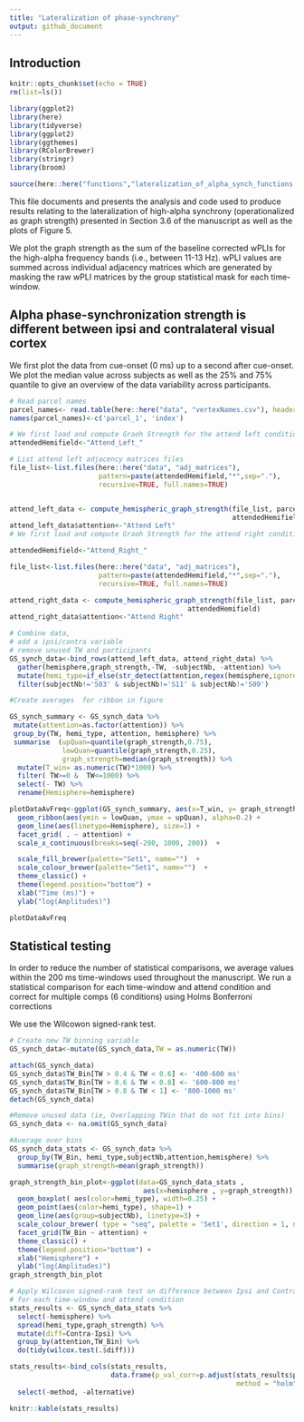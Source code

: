 ```yaml
---
title: "Lateralization of phase-synchrony"
output: github_document
---
```


## Introduction



```r
knitr::opts_chunk$set(echo = TRUE)
rm(list=ls())

library(ggplot2)
library(here)
library(tidyverse)
library(ggplot2)
library(ggthemes)
library(RColorBrewer)
library(stringr)
library(broom)

source(here::here("functions","lateralization_of_alpha_synch_functions.R" ))
```

This file documents and presents the analysis and code used to produce results relating to the lateralization of high-alpha synchrony (operationalized as graph strength) presented in Section 3.6 of the manuscript as well as the plots of Figure 5.

We plot the graph strength as the sum of the baseline corrected wPLIs for the high-alpha frequency bands (i.e., between 11-13 Hz). wPLI values are summed across individual adjacency matrices which are generated by masking the raw wPLI matrices by the group statistical mask for each time-window. 

## Alpha phase-synchronization strength is different between ipsi and contralateral visual cortex

We first plot the data from cue-onset (0 ms) up to a second after cue-onset.
We plot the median value across subjects as well as the 25% and 75% quantile to give an overview of the data variability across participants. 

```r

# Read parcel names
parcel_names<- read.table(here::here("data", "vertexNames.csv"), header=TRUE, sep=';')
names(parcel_names)<-c('parcel_1', 'index')

# We first load and compute Graoh Strength for the attend left condition
attendedHemifield<-"Attend_Left_"

# List attend left adjacency matrices files
file_list<-list.files(here::here("data", "adj_matrices"), 
                      pattern=paste(attendedHemifield,"*",sep="."), 
                      recursive=TRUE, full.names=TRUE)


attend_left_data <- compute_hemispheric_graph_strength(file_list, parcel_names, 
                                                       attendedHemifield) 
attend_left_data$attention<-"Attend Left"
# We first load and compute Graoh Strength for the attend right condition

attendedHemifield<-"Attend_Right_"  

file_list<-list.files(here::here("data", "adj_matrices"), 
                      pattern=paste(attendedHemifield,"*",sep="."), 
                      recursive=TRUE, full.names=TRUE)

attend_right_data <- compute_hemispheric_graph_strength(file_list, parcel_names, 
                                            attendedHemifield) 
attend_right_data$attention<-"Attend Right"

# Combine data, 
# add a ipsi/contra variable
# remove unused TW and participants
GS_synch_data<-bind_rows(attend_left_data, attend_right_data) %>%
  gather(hemisphere,graph_strength,-TW, -subjectNb, -attention) %>%
  mutate(hemi_type=if_else(str_detect(attention,regex(hemisphere,ignore_case=TRUE)), "Ipsi", "Contra")) %>%
  filter(subjectNb!='S03' & subjectNb!='S11' & subjectNb!='S09')

```


```r
#Create averages  for ribbon in figure

GS_synch_summary <- GS_synch_data %>% 
 mutate(attention=as.factor(attention)) %>% 
 group_by(TW, hemi_type, attention, hemisphere) %>%
 summarise  (upQuan=quantile(graph_strength,0.75), 
             lowQuan=quantile(graph_strength,0.25), 
             graph_strength=median(graph_strength)) %>%
  mutate(T_win= as.numeric(TW)*1000) %>%
  filter( TW>=0 &  TW<=1000) %>%
  select(- TW) %>%
  rename(Hemisphere=hemisphere)

plotDataAvFreq<-ggplot(GS_synch_summary, aes(x=T_win, y= graph_strength,  color=hemi_type, fill=hemi_type)) +
  geom_ribbon(aes(ymin = lowQuan, ymax = upQuan), alpha=0.2) +
  geom_line(aes(linetype=Hemisphere), size=1) +   
  facet_grid( . ~ attention) +
  scale_x_continuous(breaks=seq(-200, 1000, 200))  +

  scale_fill_brewer(palette="Set1", name="")  +
  scale_colour_brewer(palette="Set1", name="")  +
  theme_classic() + 
  theme(legend.position="bottom") +
  xlab("Time (ms)") + 
  ylab("log(Amplitudes)")

plotDataAvFreq

```

## Statistical testing

In order to reduce the number of statistical comparisons, we average values within the 200 ms time-windows used throughout the manuscript.
We run a statistical comparison for each time-window and attend condition and correct for multiple comps (6 conditions) using Holms Bonferroni corrections

We use the Wilcowon signed-rank test.

```r
# Create new TW binning variable
GS_synch_data<-mutate(GS_synch_data,TW = as.numeric(TW))

attach(GS_synch_data)
GS_synch_data$TW_Bin[TW > 0.4 & TW < 0.6] <- '400-600 ms'
GS_synch_data$TW_Bin[TW > 0.6 & TW < 0.8] <- '600-800 ms'
GS_synch_data$TW_Bin[TW > 0.8 & TW < 1] <- '800-1000 ms'
detach(GS_synch_data) 

#Remove unused data (ie, Overlapping TWin that do not fit into bins)
GS_synch_data <- na.omit(GS_synch_data) 

#Average over bins
GS_synch_data_stats <- GS_synch_data %>%
  group_by(TW_Bin, hemi_type,subjectNb,attention,hemisphere) %>%
  summarise(graph_strength=mean(graph_strength)) 
``` 

```r

graph_strength_bin_plot<-ggplot(data=GS_synch_data_stats , 
                                 aes(x=hemisphere , y=graph_strength)) +
  geom_boxplot( aes(color=hemi_type), width=0.25) +
  geom_point(aes(color=hemi_type), shape=1) +
  geom_line(aes(group=subjectNb), linetype=3) +
  scale_colour_brewer( type = "seq", palette = 'Set1', direction = 1, name="") +
  facet_grid(TW_Bin ~ attention) +
  theme_classic() + 
  theme(legend.position="bottom") +
  xlab("Hemisphere") + 
  ylab("log(Amplitudes)")
graph_strength_bin_plot

```


```r

# Apply Wilcoxon signed-rank test on difference between Ipsi and Contra
# for each time-window and attend condition
stats_results <- GS_synch_data_stats %>%
  select(-hemisphere) %>%
  spread(hemi_type,graph_strength) %>%
  mutate(diff=Contra-Ipsi) %>%
  group_by(attention,TW_Bin) %>%
  do(tidy(wilcox.test(.$diff))) 

stats_results<-bind_cols(stats_results,
                         data.frame(p_val_corr=p.adjust(stats_results$p.value,
                                                        method = "holm"))) %>%
  select(-method, -alternative)

```

```r

knitr::kable(stats_results)
```


